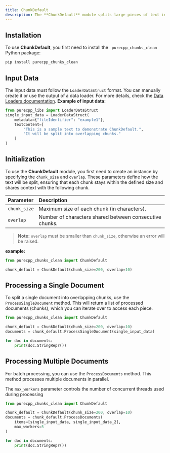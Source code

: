 ```yaml
---
title: ChunkDefault
description: The **ChunkDefault** module splits large pieces of text into manageable chunks, using overlap to maintain context between segments. This is particularly useful in **Retrieval-Augmented Generation (RAG)** pipelines and other text processing tasks where continuity matters.
---
```


## Installation
To use **ChunkDefault**, you first need to install the ` purecpp_chunks_clean` Python package:

```bash
pip install purecpp_chunks_clean
```

## Input Data

The input data must follow the `LoaderDataStruct` format. You can manually create it or use the output of a data loader. For more details, check the [Data Loaders documentation](../loaders/introduction.mdx).
**Example of input data:**
```python
from purecpp_libs import LoaderDataStruct
single_input_data = LoaderDataStruct(
    metadata={"fileIdentifier": "example1"},
    textContent=[
        "This is a sample text to demonstrate ChunkDefault.",
        "It will be split into overlapping chunks."
    ]
)
```

## Initialization

To use the **ChunkDefault** module, you first need to create an instance by specifying the `chunk_size` and `overlap`. These parameters define how the text will be split, ensuring that each chunk stays within the defined size and shares context with the following chunk.

| Parameter     | Description                                               |
|:---------------|:-----------------------------------------------------------|
| `chunk_size`| Maximum size of each chunk (in characters).                |
| `overlap`   | Number of characters shared between consecutive chunks.    |

> **Note:** `overlap` must be smaller than `chunk_size`, otherwise an error will be raised.

**example:**
```python
from purecpp_chunks_clean import ChunkDefault

chunk_default = ChunkDefault(chunk_size=200, overlap=10)
```

## Processing a Single Document

To split a single document into overlapping chunks, use the `ProcessSingleDocument` method. This will return a list of processed documents (chunks), which you can iterate over to access each piece.
```python
from purecpp_chunks_clean import ChunkDefault

chunk_default = ChunkDefault(chunk_size=200, overlap=10)
documents = chunk_default.ProcessSingleDocument(single_input_data)

for doc in documents:
    print(doc.StringRepr())
```

## Processing Multiple Documents
For batch processing, you can use the `ProcessDocuments` method. This method processes multiple documents in parallel.

The `max_workers` parameter controls the number of concurrent threads used during processing
```python
from purecpp_chunks_clean import ChunkDefault

chunk_default = ChunkDefault(chunk_size=200, overlap=10)
documents = chunk_default.ProcessDocuments(
    items=[single_input_data, single_input_data_2],
    max_workers=5
)

for doc in documents:
    print(doc.StringRepr())
```

